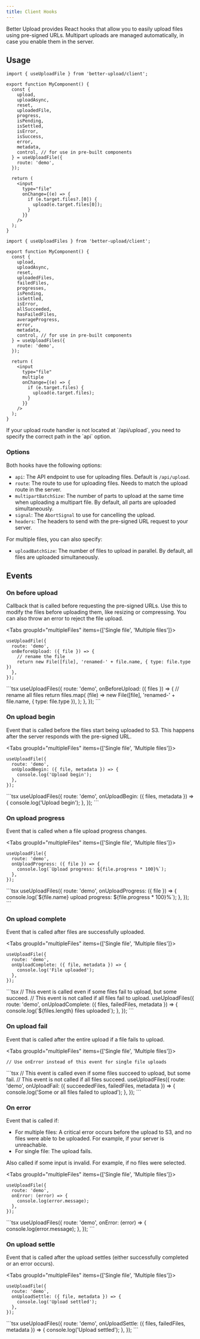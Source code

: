 ```yaml
---
title: Client Hooks
---
```


Better Upload provides React hooks that allow you to easily upload files using pre-signed URLs. Multipart uploads are managed automatically, in case you enable them in the server.

## Usage

```tsx tab="Single file"
import { useUploadFile } from 'better-upload/client';

export function MyComponent() {
  const {
    upload,
    uploadAsync,
    reset,
    uploadedFile,
    progress,
    isPending,
    isSettled,
    isError,
    isSuccess,
    error,
    metadata,
    control, // for use in pre-built components
  } = useUploadFile({
    route: 'demo',
  });

  return (
    <input
      type="file"
      onChange={(e) => {
        if (e.target.files?.[0]) {
          upload(e.target.files[0]);
        }
      }}
    />
  );
}
```

```tsx tab="Multiple files"
import { useUploadFiles } from 'better-upload/client';

export function MyComponent() {
  const {
    upload,
    uploadAsync,
    reset,
    uploadedFiles,
    failedFiles,
    progresses,
    isPending,
    isSettled,
    isError,
    allSucceeded,
    hasFailedFiles,
    averageProgress,
    error,
    metadata,
    control, // for use in pre-built components
  } = useUploadFiles({
    route: 'demo',
  });

  return (
    <input
      type="file"
      multiple
      onChange={(e) => {
        if (e.target.files) {
          upload(e.target.files);
        }
      }}
    />
  );
}
```

<Callout>
  If your upload route handler is not located at `/api/upload`, you need to
  specify the correct path in the `api` option.
</Callout>

### Options

Both hooks have the following options:

- `api`: The API endpoint to use for uploading files. Default is `/api/upload`.
- `route`: The route to use for uploading files. Needs to match the upload route in the server.
- `multipartBatchSize`: The number of parts to upload at the same time when uploading a multipart file. By default, all parts are uploaded simultaneously.
- `signal`: The `AbortSignal` to use for cancelling the upload.
- `headers`: The headers to send with the pre-signed URL request to your server.

For multiple files, you can also specify:

- `uploadBatchSize`: The number of files to upload in parallel. By default, all files are uploaded simultaneously.

## Events

### On before upload

Callback that is called before requesting the pre-signed URLs. Use this to modify the files before uploading them, like resizing or compressing. You can also throw an error to reject the file upload.

<Tabs groupId="multipleFiles" items={['Single file', 'Multiple files']}>
<Tab value="Single file">
```tsx
useUploadFile({
  route: 'demo',
  onBeforeUpload: ({ file }) => {
    // rename the file
    return new File([file], 'renamed-' + file.name, { type: file.type })
  },
});
```
</Tab>
<Tab value="Multiple files">
```tsx
useUploadFiles({
  route: 'demo',
  onBeforeUpload: ({ files }) => {
    // rename all files
    return files.map(
      (file) => new File([file], 'renamed-' + file.name, { type: file.type }),
    );
  },
});
```
</Tab>
</Tabs>

### On upload begin

Event that is called before the files start being uploaded to S3. This happens after the server responds with the pre-signed URL.

<Tabs groupId="multipleFiles" items={['Single file', 'Multiple files']}>
<Tab value="Single file">
```tsx
useUploadFile({
  route: 'demo',
  onUploadBegin: ({ file, metadata }) => {
    console.log('Upload begin');
  },
});
```
</Tab>
<Tab value="Multiple files">
```tsx
useUploadFiles({
  route: 'demo',
  onUploadBegin: ({ files, metadata }) => {
    console.log('Upload begin');
  },
});
```
</Tab>
</Tabs>

### On upload progress

Event that is called when a file upload progress changes.

<Tabs groupId="multipleFiles" items={['Single file', 'Multiple files']}>
<Tab value="Single file">
```tsx
useUploadFile({
  route: 'demo',
  onUploadProgress: ({ file }) => {
    console.log(`Upload progress: ${file.progress * 100}%`);
  },
});
```
</Tab>
<Tab value="Multiple files">
```tsx
useUploadFiles({
  route: 'demo',
  onUploadProgress: ({ file }) => {
    console.log(`${file.name} upload progress: ${file.progress * 100}%`);
  },
});
```
</Tab>
</Tabs>

### On upload complete

Event that is called after files are successfully uploaded.

<Tabs groupId="multipleFiles" items={['Single file', 'Multiple files']}>
<Tab value="Single file">
```tsx
useUploadFile({
  route: 'demo',
  onUploadComplete: ({ file, metadata }) => {
    console.log('File uploaded');
  },
});
```
</Tab>
<Tab value="Multiple files">
```tsx
// This event is called even if some files fail to upload, but some succeed.
// This event is not called if all files fail to upload.
useUploadFiles({
  route: 'demo',
  onUploadComplete: ({ files, failedFiles, metadata }) => {
    console.log(`${files.length} files uploaded`);
  },
});
```
</Tab>
</Tabs>

### On upload fail

Event that is called after the entire upload if a file fails to upload.

<Tabs groupId="multipleFiles" items={['Single file', 'Multiple files']}>
<Tab value="Single file">
```tsx
// Use onError instead of this event for single file uploads
```
</Tab>
<Tab value="Multiple files">
```tsx
// This event is called even if some files succeed to upload, but some fail.
// This event is not called if all files succeed.
useUploadFiles({
  route: 'demo',
  onUploadFail: ({ succeededFiles, failedFiles, metadata }) => {
    console.log('Some or all files failed to upload');
  },
});
```
</Tab>
</Tabs>

### On error

Event that is called if:

- For multiple files: A critical error occurs before the upload to S3, and no files were able to be uploaded. For example, if your server is unreachable.
- For single file: The upload fails.

Also called if some input is invalid. For example, if no files were selected.

<Tabs groupId="multipleFiles" items={['Single file', 'Multiple files']}>
<Tab value="Single file">
```tsx
useUploadFile({
  route: 'demo',
  onError: (error) => {
    console.log(error.message);
  },
});
```
</Tab>
<Tab value="Multiple files">
```tsx
useUploadFiles({
  route: 'demo',
  onError: (error) => {
    console.log(error.message);
  },
});
```
</Tab>
</Tabs>

### On upload settle

Event that is called after the upload settles (either successfully completed or an error occurs).

<Tabs groupId="multipleFiles" items={['Single file', 'Multiple files']}>
<Tab value="Single file">
```tsx
useUploadFile({
  route: 'demo',
  onUploadSettle: ({ file, metadata }) => {
    console.log('Upload settled');
  },
});
```
</Tab>
<Tab value="Multiple files">
```tsx
useUploadFiles({
  route: 'demo',
  onUploadSettle: ({ files, failedFiles, metadata }) => {
    console.log('Upload settled');
  },
});
```
</Tab>
</Tabs>
